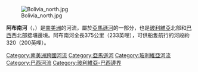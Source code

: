 {{noteTA
| T  = zh-cn:阿布南河; zh-tw:阿布那河
| 1  = zh-cn:阿布南河; zh-tw:阿布那河
}}

[[File:Bolivia_north.jpg|thumb]]

'''阿布南河'''（{{lang-es|'''Río Abuná'''}}，{{lang-pt|Rio Abunã}}）是[[南美洲|南美洲]]的河流，屬於[[亞馬遜河|亞馬遜河]]的一部分，也是[[玻利維亞|玻利維亞]]北部和[[巴西|巴西]]西北部接壤邊境。阿布南河全長375公里（233英哩），可供船隻航行的河段約320（200英哩）。

{{coord|9|40|18|S|65|26|47|W|region:BO_type:river|display=title}}

{{America-geo-stub}}
{{DEFAULTSORT:Abunã}}
[[Category:南美洲跨國河流|Category:南美洲跨國河流]]
[[Category:亞馬遜河|Category:亞馬遜河]]
[[Category:玻利維亞河流|Category:玻利維亞河流]]
[[Category:巴西河流|Category:巴西河流]]
[[Category:玻利維亞-巴西邊界|Category:玻利維亞-巴西邊界]]